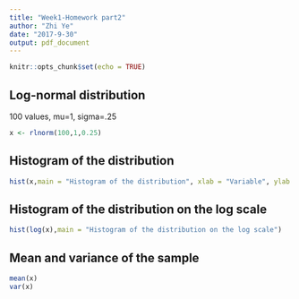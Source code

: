 ```yaml
---
title: "Week1-Homework part2"
author: "Zhi Ye"
date: "2017-9-30"
output: pdf_document
---
```


```r
knitr::opts_chunk$set(echo = TRUE)
```

## Log-normal distribution
100 values, mu=1, sigma=.25
```r
x <- rlnorm(100,1,0.25)
```

## Histogram of the distribution

```r
hist(x,main = "Histogram of the distribution", xlab = "Variable", ylab = "Frequency of variables")
```

## Histogram of the distribution on the log scale
```r
hist(log(x),main = "Histogram of the distribution on the log scale")
```

##  Mean and variance of the sample
```r
mean(x)
var(x)
```
